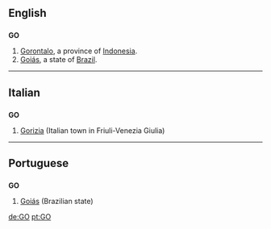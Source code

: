 ==English==
==={{abbreviation}}===
'''GO'''
#[[Gorontalo]], a province of [[Indonesia]].
#[[Goiás]], a state of [[Brazil]].
----

==Italian==

==={{abbreviation}}===
'''GO'''

# [[Gorizia]] (Italian town in Friuli-Venezia Giulia)

----

==Portuguese==

==={{abbreviation}}===
'''GO'''

# [[Goiás]] (Brazilian state)

[[de:GO]]
[[pt:GO]]